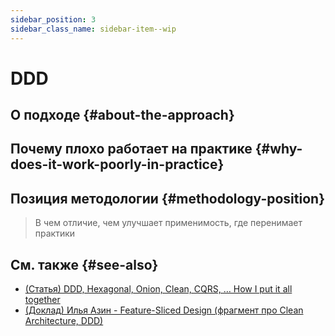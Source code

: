 ```yaml
---
sidebar_position: 3
sidebar_class_name: sidebar-item--wip
---
```



# DDD

<WIP ticket="1" />

## О подходе {#about-the-approach}

## Почему плохо работает на практике {#why-does-it-work-poorly-in-practice}

## Позиция методологии {#methodology-position}

> В чем отличие, чем улучшает применимость, где перенимает практики

## См. также {#see-also}

- [(Статья) DDD, Hexagonal, Onion, Clean, CQRS, … How I put it all together](https://herbertograca.com/2017/11/16/explicit-architecture-01-ddd-hexagonal-onion-clean-cqrs-how-i-put-it-all-together/)
- [(Доклад) Илья Азин - Feature-Sliced Design (фрагмент про Clean Architecture, DDD)](https://youtu.be/SnzPAr_FJ7w?t=528)